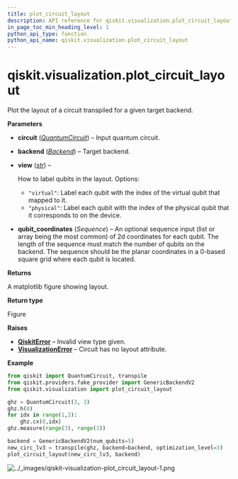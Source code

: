 ```yaml
---
title: plot_circuit_layout
description: API reference for qiskit.visualization.plot_circuit_layout
in_page_toc_min_heading_level: 1
python_api_type: function
python_api_name: qiskit.visualization.plot_circuit_layout
---
```


<span id="qiskit-visualization-plot-circuit-layout" />

# qiskit.visualization.plot\_circuit\_layout

<Function id="qiskit.visualization.plot_circuit_layout" isDedicatedPage={true} github="https://github.com/Qiskit/qiskit/tree/main/qiskit/visualization/gate_map.py#L1142-L1246" signature="qiskit.visualization.plot_circuit_layout(circuit, backend, view='virtual', qubit_coordinates=None)">
  Plot the layout of a circuit transpiled for a given target backend.

  **Parameters**

  *   **circuit** ([*QuantumCircuit*](qiskit.circuit.QuantumCircuit "qiskit.circuit.QuantumCircuit")) – Input quantum circuit.

  *   **backend** ([*Backend*](qiskit.providers.Backend "qiskit.providers.Backend")) – Target backend.

  *   **view** ([*str*](https://docs.python.org/3/library/stdtypes.html#str "(in Python v3.12)")) –

      How to label qubits in the layout. Options:

      *   `"virtual"`: Label each qubit with the index of the virtual qubit that mapped to it.
      *   `"physical"`: Label each qubit with the index of the physical qubit that it corresponds to on the device.

  *   **qubit\_coordinates** (*Sequence*) – An optional sequence input (list or array being the most common) of 2d coordinates for each qubit. The length of the sequence must match the number of qubits on the backend. The sequence should be the planar coordinates in a 0-based square grid where each qubit is located.

  **Returns**

  A matplotlib figure showing layout.

  **Return type**

  Figure

  **Raises**

  *   [**QiskitError**](exceptions#qiskit.exceptions.QiskitError "qiskit.exceptions.QiskitError") – Invalid view type given.
  *   [**VisualizationError**](visualization#qiskit.visualization.VisualizationError "qiskit.visualization.VisualizationError") – Circuit has no layout attribute.

  **Example**

  ```python
  from qiskit import QuantumCircuit, transpile
  from qiskit.providers.fake_provider import GenericBackendV2
  from qiskit.visualization import plot_circuit_layout

  ghz = QuantumCircuit(3, 3)
  ghz.h(0)
  for idx in range(1,3):
      ghz.cx(0,idx)
  ghz.measure(range(3), range(3))

  backend = GenericBackendV2(num_qubits=5)
  new_circ_lv3 = transpile(ghz, backend=backend, optimization_level=3)
  plot_circuit_layout(new_circ_lv3, backend)
  ```

  ![../\_images/qiskit-visualization-plot\_circuit\_layout-1.png](/images/api/qiskit/dev/qiskit-visualization-plot_circuit_layout-1.png)
</Function>

